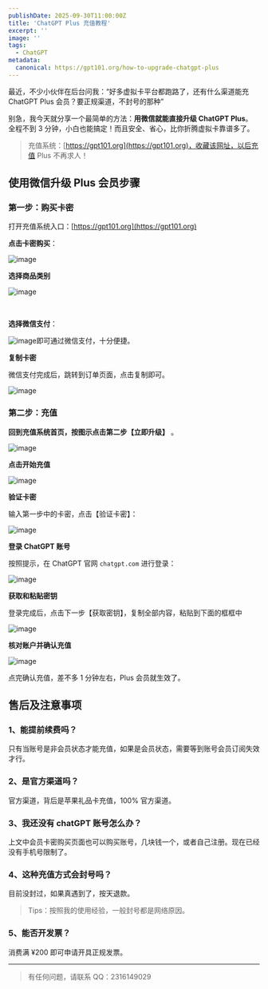 ```yaml
---
publishDate: 2025-09-30T11:00:00Z
title: 'ChatGPT Plus 充值教程'
excerpt: ''
image: ''
tags:
  - ChatGPT
metadata:
  canonical: https://gpt101.org/how-to-upgrade-chatgpt-plus
---
```


最近，不少小伙伴在后台问我：“好多虚拟卡平台都跑路了，还有什么渠道能充 ChatGPT Plus 会员？要正规渠道，不封号的那种”

别急，我今天就分享一个最简单的方法：**用微信就能直接升级 ChatGPT Plus**。
全程不到 3 分钟，小白也能搞定！而且安全、省心，比你折腾虚拟卡靠谱多了。

> 充值系统：[https://gpt101.org](https://gpt101.org)，收藏该网址，以后充值 Plus 不再求人！

## 使用微信升级 Plus 会员步骤

### 第一步：购买卡密

打开充值系统入口：[https://gpt101.org](https://gpt101.org)

**点击卡密购买**：

![image](http://tjjsjwhj-blog.oss-cn-beijing.aliyuncs.com/hexo/image-20250930113034-pjgeprk.png)

**选择商品类别**

![image](http://tjjsjwhj-blog.oss-cn-beijing.aliyuncs.com/hexo/image-20250918011102-9op7bb3.png)

‍

**选择微信支付**：

![image](http://tjjsjwhj-blog.oss-cn-beijing.aliyuncs.com/hexo/image-20250918011148-tgl2u4e.png)即可通过微信支付，十分便捷。

**复制卡密**

微信支付完成后，跳转到订单页面，点击复制即可。

![image](http://tjjsjwhj-blog.oss-cn-beijing.aliyuncs.com/hexo/image-20250918011953-dqxxnqq.png)

### 第二步：充值

**回到充值系统首页，按图示点击第二步【立即升级】** 。

![image](http://tjjsjwhj-blog.oss-cn-beijing.aliyuncs.com/hexo/image-20250930113134-1rjhoz7.png)

**点击开始充值**

![image](http://tjjsjwhj-blog.oss-cn-beijing.aliyuncs.com/hexo/image-20250918011627-8t8u3ot.png)

**验证卡密**

输入第一步中的卡密，点击【验证卡密】：

![image](http://tjjsjwhj-blog.oss-cn-beijing.aliyuncs.com/hexo/image-20250918011840-0iiuawk.png)

**登录 ChatGPT 账号**

按照提示，在 ChatGPT 官网 `chatgpt.com` ​进行登录：

![image](http://tjjsjwhj-blog.oss-cn-beijing.aliyuncs.com/hexo/image-20250918012145-wljdq03.png)

**获取和粘贴密钥**

登录完成后，点击下一步【获取密钥】，复制全部内容，粘贴到下面的框框中

![image](http://tjjsjwhj-blog.oss-cn-beijing.aliyuncs.com/hexo/image-20250918175327-epaaxhx.png)

**核对账户并确认充值**

![image](http://tjjsjwhj-blog.oss-cn-beijing.aliyuncs.com/hexo/image-20250918012537-n7ly6lf.png)

点完确认充值，差不多 1 分钟左右，Plus 会员就生效了。

## 售后及注意事项

### 1、能提前续费吗？

只有当账号是非会员状态才能充值，如果是会员状态，需要等到账号会员订阅失效才行。

### 2、是官方渠道吗？

官方渠道，背后是苹果礼品卡充值，100% 官方渠道。

### 3、**我还没有 chatGPT 账号怎么办？**

上文中会员卡密购买页面也可以购买账号，几块钱一个，或者自己注册。现在已经没有手机号限制了。

### 4、**这种充值方式会封号吗？**

目前没封过，如果真遇到了，按天退款。

> Tips：按照我的使用经验，一般封号都是网络原因。

### 5、能否开发票？

消费满 ¥200 即可申请开具正规发票。

---

> 有任何问题，请联系 QQ：2316149029
